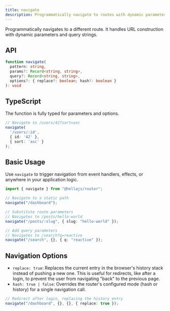 ```yaml
---
title: navigate
description: Programmatically navigate to routes with dynamic parameters, query strings, and history control.
---
```


Programmatically navigates to a different route. It handles URL construction with dynamic parameters and query strings.

## API

```typescript
function navigate(
  pattern: string,
  params?: Record<string, string>,
  query?: Record<string, string>,
  options?: { replace?: boolean; hash?: boolean }
): void
```

## TypeScript

The function is fully typed for parameters and options.

```typescript
// Navigate to /users/42?sort=asc
navigate(
  '/users/:id', 
  { id: '42' }, 
  { sort: 'asc' }
);
```

## Basic Usage

Use `navigate` to trigger navigation from event handlers, effects, or anywhere in your application logic.

```typescript
import { navigate } from "@hellajs/router";

// Navigate to a static path
navigate("/dashboard");

// Substitute route parameters
// Navigates to /posts/hello-world
navigate("/posts/:slug", { slug: "hello-world" });

// Add query parameters
// Navigates to /search?q=reactive
navigate("/search", {}, { q: "reactive" });
```

## Navigation Options

- `replace: true`: Replaces the current entry in the browser's history stack instead of pushing a new one. This is useful for redirects, like after a login, to prevent the user from navigating "back" to the previous page.
- `hash: true | false`: Overrides the router's configured mode (hash or history) for a single navigation call.

```typescript
// Redirect after login, replacing the history entry
navigate("/dashboard", {}, {}, { replace: true });
```